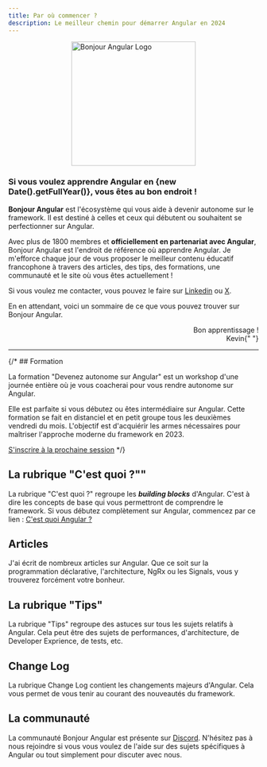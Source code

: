```yaml
---
title: Par où commencer ?
description: Le meilleur chemin pour démarrer Angular en 2024
---
```



<div style="display: flex; justify-content: center">
  <Image src={logo} width="250" height="250" alt="Bonjour Angular Logo" />
</div>

### Si vous voulez apprendre Angular en {new Date().getFullYear()}, vous êtes au bon endroit !

**Bonjour Angular** est l'écosystème qui vous aide à devenir autonome sur le framework. Il est destiné à celles et ceux qui débutent ou souhaitent se perfectionner sur Angular.

Avec plus de 1800 membres et **officiellement en partenariat avec Angular**, Bonjour Angular est l'endroit de référence où apprendre Angular. Je m'efforce chaque jour de vous proposer le meilleur contenu éducatif francophone à travers des articles, des tips, des formations, une communauté et le site où vous êtes actuellement !

Si vous voulez me contacter, vous pouvez le faire sur [Linkedin](https://www.linkedin.com/in/kevin-tale/) ou [X](https://twitter.com/xKevinTale).

En en attendant, voici un sommaire de ce que vous pouvez trouver sur Bonjour Angular.

<div style="text-align:right;">
  <p>
    Bon apprentissage ! <br />
    Kevin{" "}
  </p>
</div>

---

{/* ## Formation

La formation "Devenez autonome sur Angular" est un workshop d'une journée entière où je vous coacherai pour vous rendre autonome sur Angular.

Elle est parfaite si vous débutez ou êtes intermédiaire sur Angular. Cette formation se fait en distanciel et en petit groupe tous les deuxièmes vendredi du mois. L'objectif est d'acquiérir les armes nécessaires pour maîtriser l'approche moderne du framework en 2023.

[S'inscrire à la prochaine session](/formations/devenez-autonome-sur-angular) */}

## La rubrique "C'est quoi ?""

La rubrique "C'est quoi ?" regroupe les **_building blocks_** d'Angular. C'est à dire les concepts de base qui vous permettront de comprendre le framework.
Si vous débutez complètement sur Angular, commencez par ce lien : [C'est quoi Angular ?](/cest-quoi/angular)

## Articles

J'ai écrit de nombreux articles sur Angular. Que ce soit sur la programmation déclarative, l'architecture, NgRx ou les Signals, vous y trouverez forcément votre bonheur.

## La rubrique "Tips"

La rubrique "Tips" regroupe des astuces sur tous les sujets relatifs à Angular. Cela peut être des sujets de performances, d'architecture, de Developer Exprience, de tests, etc.

## Change Log

La rubrique Change Log contient les changements majeurs d'Angular. Cela vous permet de vous tenir au courant des nouveautés du framework.

## La communauté

La communauté Bonjour Angular est présente sur [Discord](https://discord.com/invite/c8XThfW9a7). N'hésitez pas à nous rejoindre si vous vous voulez de l'aide sur des sujets spécifiques à Angular ou tout simplement pour discuter avec nous.
